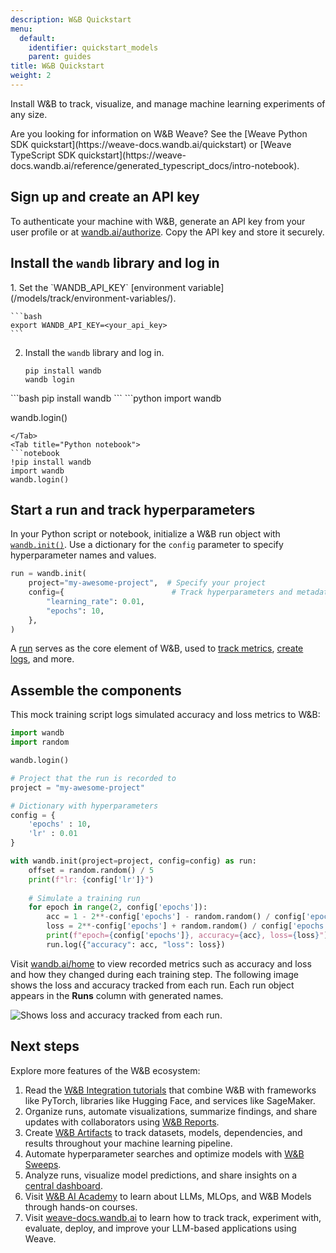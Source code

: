 ```yaml
---
description: W&B Quickstart
menu:
  default:
    identifier: quickstart_models
    parent: guides
title: W&B Quickstart
weight: 2
---
```

Install W&B to track, visualize, and manage machine learning experiments of any size.

<Note>
Are you looking for information on W&B Weave? See the [Weave Python SDK quickstart](https://weave-docs.wandb.ai/quickstart) or [Weave TypeScript SDK quickstart](https://weave-docs.wandb.ai/reference/generated_typescript_docs/intro-notebook).
</Note>

## Sign up and create an API key

To authenticate your machine with W&B, generate an API key from your user profile or at [wandb.ai/authorize](https://wandb.ai/authorize). Copy the API key and store it securely.

## Install the `wandb` library and log in

<Tabs>
<Tab title="Command Line">
1. Set the `WANDB_API_KEY` [environment variable](/models/track/environment-variables/).

    ```bash
    export WANDB_API_KEY=<your_api_key>
    ```

2. Install the `wandb` library and log in.

    ```shell
    pip install wandb
    wandb login
    ```
</Tab>
<Tab title="Python">
```bash
pip install wandb
```
```python
import wandb

wandb.login()
```
</Tab>
<Tab title="Python notebook">
```notebook
!pip install wandb
import wandb
wandb.login()
```
</Tab>
</Tabs>

## Start a run and track hyperparameters

In your Python script or notebook, initialize a W&B run object with [`wandb.init()`](/models/ref/python/experiments/run/). Use a dictionary for the `config` parameter to specify hyperparameter names and values.

```python
run = wandb.init(
    project="my-awesome-project",  # Specify your project
    config={                        # Track hyperparameters and metadata
        "learning_rate": 0.01,
        "epochs": 10,
    },
)
```

A [run](/models/runs/) serves as the core element of W&B, used to [track metrics](/models/track/), [create logs](/models/track/log/), and more.

## Assemble the components

This mock training script logs simulated accuracy and loss metrics to W&B:

```python
import wandb
import random

wandb.login()

# Project that the run is recorded to
project = "my-awesome-project"

# Dictionary with hyperparameters
config = {
    'epochs' : 10,
    'lr' : 0.01
}

with wandb.init(project=project, config=config) as run:
    offset = random.random() / 5
    print(f"lr: {config['lr']}")
    
    # Simulate a training run
    for epoch in range(2, config['epochs']):
        acc = 1 - 2**-config['epochs'] - random.random() / config['epochs'] - offset
        loss = 2**-config['epochs'] + random.random() / config['epochs'] + offset
        print(f"epoch={config['epochs']}, accuracy={acc}, loss={loss}")
        run.log({"accuracy": acc, "loss": loss})
```

Visit [wandb.ai/home](https://wandb.ai/home) to view recorded metrics such as accuracy and loss and how they changed during each training step. The following image shows the loss and accuracy tracked from each run. Each run object appears in the **Runs** column with generated names.

<Frame>
    <img src="/images/quickstart/quickstart_image.png" alt="Shows loss and accuracy tracked from each run."  />
</Frame>

## Next steps

Explore more features of the W&B ecosystem:

1. Read the [W&B Integration tutorials](models/integrations) that combine W&B with frameworks like PyTorch, libraries like Hugging Face, and services like SageMaker.
2. Organize runs, automate visualizations, summarize findings, and share updates with collaborators using [W&B Reports](/models/reports/).
3. Create [W&B Artifacts](/models/artifacts/) to track datasets, models, dependencies, and results throughout your machine learning pipeline.
4. Automate hyperparameter searches and optimize models with [W&B Sweeps](/models/sweeps/).
5. Analyze runs, visualize model predictions, and share insights on a [central dashboard](/models/tables/).
6. Visit [W&B AI Academy](https://wandb.ai/site/courses/) to learn about LLMs, MLOps, and W&B Models through hands-on courses.
7. Visit [weave-docs.wandb.ai](https://weave-docs.wandb.ai/) to learn how to track track, experiment with, evaluate, deploy, and improve your LLM-based applications using Weave. 
